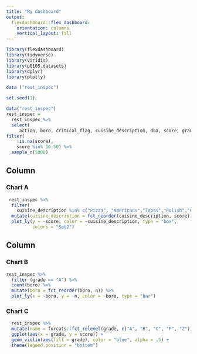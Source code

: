 ```yaml
---
title: "My dashboard"
output: 
  flexdashboard::flex_dashboard:
    orientation: columns
    vertical_layout: fill
---
```


```r
library(flexdashboard)
library(tidyverse)
library(viridis)
library(p8105.datasets)
library(dplyr)
library(plotly)
```

```r
data ("rest_inspec")
```

```r
set.seed(1)

data("rest_inspec") 
rest_inspec = 
  rest_inspec %>%
  select(
     action, boro, critical_flag, cuisine_description, dba, score, grade) %>%
filter(
    !is.na(score), 
    score %in% 10:50) %>%
  sample_n(5000)
```

Column {data-width=550}
-----------------------------------------------------------------------

### Chart A

```r
 rest_inspec %>% 
  filter(
    cuisine_description %in% c("Pizza", "Americans","Tapas","Polish","Chinese","Irish")) %>%
  mutate(cuisine_description = fct_reorder(cuisine_description, score)) %>% 
  plot_ly(y = ~score, color = ~cuisine_description, type = "box",
          colors = "Set2")
```

Column {data-width=450}
-----------------------------------------------------------------------

### Chart B

```r
rest_inspec %>% 
  filter (grade == "A") %>%
  count(boro) %>% 
  mutate(boro = fct_reorder(boro, n)) %>% 
  plot_ly(x = ~boro, y = ~n, color = ~boro, type = "bar")
```

### Chart C

```r
  rest_inspec %>%
  mutate(name = forcats::fct_relevel(grade, c("A", "B", "C", "P", "Z"))) %>% 
  ggplot(aes(x = grade, y = score)) + 
  geom_violin(aes(fill = grade), color = "blue", alpha = .5) + 
  theme(legend.position = "bottom")
```


